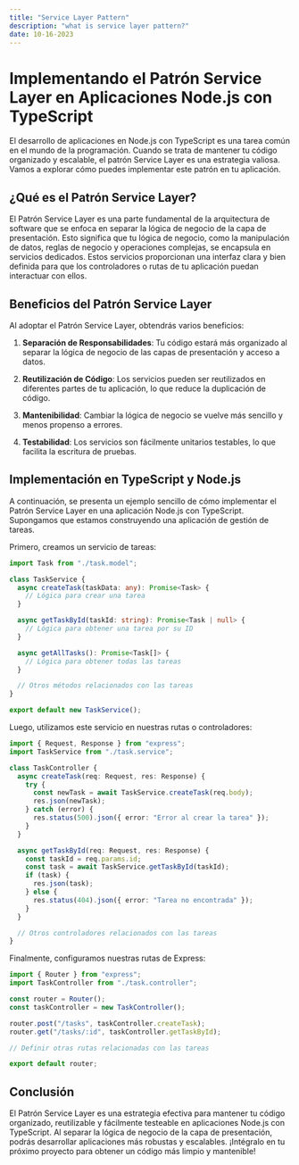 ```yaml
---
title: "Service Layer Pattern"
description: "what is service layer pattern?"
date: 10-16-2023
---
```


# Implementando el Patrón Service Layer en Aplicaciones Node.js con TypeScript

El desarrollo de aplicaciones en Node.js con TypeScript es una tarea común en el mundo de la programación. Cuando se trata de mantener tu código organizado y escalable, el patrón Service Layer es una estrategia valiosa. Vamos a explorar cómo puedes implementar este patrón en tu aplicación.

## ¿Qué es el Patrón Service Layer?

El Patrón Service Layer es una parte fundamental de la arquitectura de software que se enfoca en separar la lógica de negocio de la capa de presentación. Esto significa que tu lógica de negocio, como la manipulación de datos, reglas de negocio y operaciones complejas, se encapsula en servicios dedicados. Estos servicios proporcionan una interfaz clara y bien definida para que los controladores o rutas de tu aplicación puedan interactuar con ellos.

## Beneficios del Patrón Service Layer

Al adoptar el Patrón Service Layer, obtendrás varios beneficios:

1. **Separación de Responsabilidades**: Tu código estará más organizado al separar la lógica de negocio de las capas de presentación y acceso a datos.

2. **Reutilización de Código**: Los servicios pueden ser reutilizados en diferentes partes de tu aplicación, lo que reduce la duplicación de código.

3. **Mantenibilidad**: Cambiar la lógica de negocio se vuelve más sencillo y menos propenso a errores.

4. **Testabilidad**: Los servicios son fácilmente unitarios testables, lo que facilita la escritura de pruebas.

## Implementación en TypeScript y Node.js

A continuación, se presenta un ejemplo sencillo de cómo implementar el Patrón Service Layer en una aplicación Node.js con TypeScript. Supongamos que estamos construyendo una aplicación de gestión de tareas.

Primero, creamos un servicio de tareas:

```typescript title="task.service.ts"
import Task from "./task.model";

class TaskService {
  async createTask(taskData: any): Promise<Task> {
    // Lógica para crear una tarea
  }

  async getTaskById(taskId: string): Promise<Task | null> {
    // Lógica para obtener una tarea por su ID
  }

  async getAllTasks(): Promise<Task[]> {
    // Lógica para obtener todas las tareas
  }

  // Otros métodos relacionados con las tareas
}

export default new TaskService();
```

Luego, utilizamos este servicio en nuestras rutas o controladores:

```typescript title="task.controller.ts"
import { Request, Response } from "express";
import TaskService from "./task.service";

class TaskController {
  async createTask(req: Request, res: Response) {
    try {
      const newTask = await TaskService.createTask(req.body);
      res.json(newTask);
    } catch (error) {
      res.status(500).json({ error: "Error al crear la tarea" });
    }
  }

  async getTaskById(req: Request, res: Response) {
    const taskId = req.params.id;
    const task = await TaskService.getTaskById(taskId);
    if (task) {
      res.json(task);
    } else {
      res.status(404).json({ error: "Tarea no encontrada" });
    }
  }

  // Otros controladores relacionados con las tareas
}
```

Finalmente, configuramos nuestras rutas de Express:

```typescript title="routes.ts"
import { Router } from "express";
import TaskController from "./task.controller";

const router = Router();
const taskController = new TaskController();

router.post("/tasks", taskController.createTask);
router.get("/tasks/:id", taskController.getTaskById);

// Definir otras rutas relacionadas con las tareas

export default router;
```

## Conclusión

El Patrón Service Layer es una estrategia efectiva para mantener tu código organizado, reutilizable y fácilmente testeable en aplicaciones Node.js con TypeScript. Al separar la lógica de negocio de la capa de presentación, podrás desarrollar aplicaciones más robustas y escalables. ¡Intégralo en tu próximo proyecto para obtener un código más limpio y mantenible!
